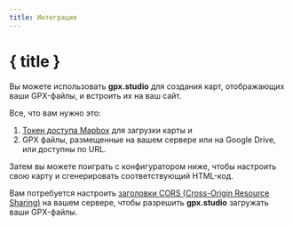 ```yaml
---
title: Интеграция
---
```


<script>
</script>

# { title }

Вы можете использовать **gpx.studio** для создания карт, отображающих ваши GPX-файлы, и встроить их на ваш сайт.

Все, что вам нужно это:

1. <a href="https://account.mapbox.com/auth/signup" target="_blank">Токен доступа Mapbox</a> для загрузки карты и
2. GPX файлы, размещенные на вашем сервере или на Google Drive, или доступны по URL.

Затем вы можете поиграть с конфигуратором ниже, чтобы настроить свою карту и сгенерировать соответствующий HTML-код.

<DocsNote type="warning">

Вам потребуется настроить <a href="https://developer.mozilla.org/en-US/docs/Web/HTTP/CORS" target="_blank">заголовки CORS (Cross-Origin Resource Sharing)</a> на вашем сервере, чтобы разрешить <b>gpx.studio</b> загружать ваши GPX-файлы.

</DocsNote>

<EmbeddingPlayground />
